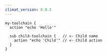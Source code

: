 ```yaml
---
climat_version: 0.0.5
---
```

```clidsl title="toolchain.cli" {4-6}
my-toolchain {
  action "echo 'Hello'"

  sub child-toolchain {   // <- Child name
    action "echo 'Child'" // <- Child action
  }
}
```